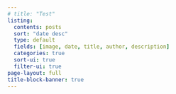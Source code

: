 ```yaml
---
# title: "Test"
listing:
  contents: posts
  sort: "date desc"
  type: default
  fields: [image, date, title, author, description]
  categories: true
  sort-ui: true
  filter-ui: true
page-layout: full
title-block-banner: true
---
```



